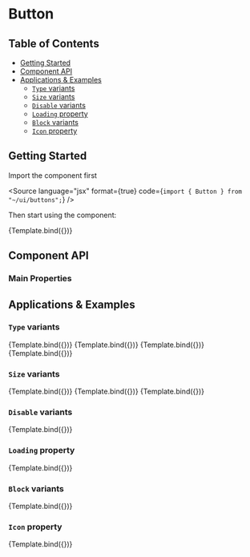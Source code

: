 
<Meta title="Components/Button" component={Button} />


# Button

## Table of Contents

- [Getting Started](?path=/docs/components-button--default-story#getting-started)
- [Component API](?path=/docs/components-button--default-story#component-api)
- [Applications & Examples](?path=/docs/components-button--primary#applications-examples)
  - [`Type` variants](?path=/docs/components-button--secondary#type-variant)
  - [`Size` variants](?path=/docs/components-button--success#size-variant)
  - [`Disable` variants](?path=/docs/components-button--disable#disable-variant)
  - [`Loading` property](?path=/docs/components-button--loading#loading-variant)
  - [`Block` variants](?path=/docs/components-button--block#block-variant)
  - [`Icon` property](?path=/docs/components-button--icon#icon-variant)

## <a id="getting-started"></a>Getting Started

Import the component first

<Source
  language="jsx"
  format={true}
  code={`import { Button } from "~/ui/buttons";`}
/>

Then start using the component:

<Canvas withSource="open">
  <Story name="Default" args={{ children: "Click", className: "bg-red-100" }}>
    {Template.bind({})}
  </Story>
</Canvas>

## <a id="component-api"></a>Component API

### Main Properties

<ArgsTable story="Default" />

## <a id="applications-examples"></a>Applications & Examples

### <a id="type-variant"></a>`Type` variants

<Canvas>
  <Story name="Primary" args={{ children: "Primary", variant: "primary" }}>
    {Template.bind({})}
  </Story>
  <Story
    name="Secondary"
    args={{ children: "Secondary", variant: "secondary" }}
  >
    {Template.bind({})}
  </Story>
  <Story name="Success" args={{ children: "Success", variant: "success" }}>
    {Template.bind({})}
  </Story>
  <Story name="Danger" args={{ children: "Danger", variant: "danger" }}>
    {Template.bind({})}
  </Story>
</Canvas>

### <a id="size-variant"></a>`Size` variants

<Canvas>
  <Story
    name="Large"
    args={{ children: "Large", variant: "primary", size: "lg" }}
  >
    {Template.bind({})}
  </Story>
  <Story
    name="Medium"
    args={{ children: "Medium", variant: "primary", size: "md" }}
  >
    {Template.bind({})}
  </Story>
  <Story
    name="Small"
    args={{ children: "Small", variant: "primary", size: "sm" }}
  >
    {Template.bind({})}
  </Story>
</Canvas>

### <a id="disable-variant"></a>`Disable` variants

<Canvas>
  <Story name="Disable" args={{ children: "Disabled", isDisabled: true }}>
    {Template.bind({})}
  </Story>
</Canvas>

### <a id="loading-variant"></a>`Loading` property

<Canvas>
  <Story name="Loading" args={{ variant: "primary", isLoading: true }}>
    {Template.bind({})}
  </Story>
</Canvas>

### <a id="block-variant"></a>`Block` variants

<Canvas>
  <Story
    name="Block"
    args={{ children: "Block", variant: "primary", isFullWidth: true }}
  >
    {Template.bind({})}
  </Story>
</Canvas>

### <a id="icon-variants"></a>`Icon` property

<Canvas>
  <Story
    name="Icon"
    args={{
      children: "Icon",
      variant: "primary",
      withIcon: true,
      buttonIcon: "❤️‍🔥",
    }}
  >
    {Template.bind({})}
  </Story>
</Canvas>
